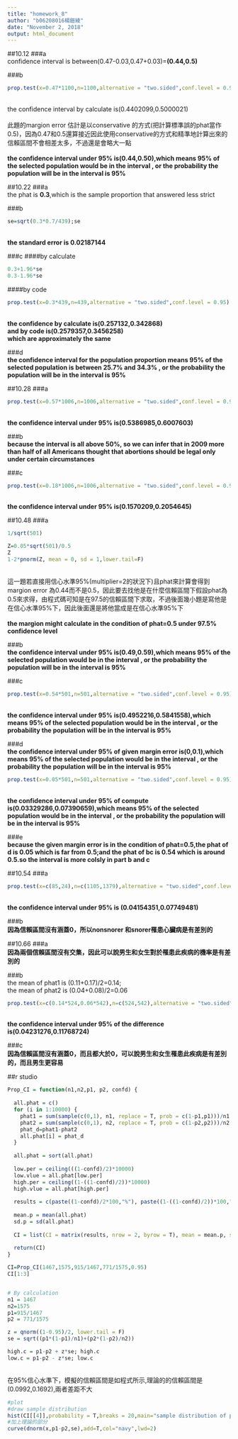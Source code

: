 ```yaml
---
title: "homework_8"
author: "b06208016楊鎧綾"
date: "November 2, 2018"
output: html_document
---
```


##10.12
###a
<br/>confidence interval is between(0.47-0.03,0.47+0.03)=**(0.44,0.5)**<br/>

###b
```r
prop.test(x=0.47*1100,n=1100,alternative = "two.sided",conf.level = 0.95)
```
<br/>the confidence interval by calculate is(0.4402099,0.5000021)<br/>
<br/>此題的margion error 估計是以conservative 的方式(把計算標準誤的phat當作0.5)，因為0.47和0.5還算接近因此使用conservative的方式和精準地計算出來的信賴區間不會相差太多，不過還是會略大一點<br/>
<br/>**the confidence interval under 95% is(0.44,0.50),which means 95% of the selected population would be in the interval , or the probability the population will be in the interval is 95%**<br/>

##10.22
###a
<br/>the phat is **0.3**,which is the sample proportion that answered less strict<br/>

###b
```r
se=sqrt(0.3*0.7/439);se
```
<br/>**the standard error is 0.02187144**<br/>


###c
####by calculate
```r
0.3+1.96*se
0.3-1.96*se
```

####by code
```r
prop.test(x=0.3*439,n=439,alternative = "two.sided",conf.level = 0.95)
```

<br/>**the confidence by calculate is(0.257132,0.342868)<br/>and by code is(0.2579357,0.3456258)<br/>which are approximately the same**<br/>

###d
<br/>**the confidence interval for the population proportion means 95% of the selected population is between 25.7% and 34.3% , or the probability the population will be in the interval is 95%**<br/>

##10.28
###a
```r
prop.test(x=0.57*1006,n=1006,alternative = "two.sided",conf.level = 0.95)
```
<br/>**the confidence interval under 95% is(0.5386985,0.6007603)**<br/>

###b
<br/>**because the interval is all above 50%, so we can infer that in 2009 more than half of all Americans thought that abortions should be legal only under certain circumstances**<br/>

###c
```r
prop.test(x=0.18*1006,n=1006,alternative = "two.sided",conf.level = 0.95)
```
<br/>**the confidence interval under 95% is(0.1570209,0.2054645)**<br/>

##10.48
###a
```r
1/sqrt(501)
```

```r
Z=0.05*sqrt(501)/0.5
Z
1-2*pnorm(Z, mean = 0, sd = 1,lower.tail=F)
```
<br/>這一題若直接用信心水準95%(multiplier=2的狀況下)且phat來計算會得到margion error 為0.44而不是0.5，因此要去找他是在什麼信賴區間下假設phat為0.5來求得，由程式碼可知是在97.5的信賴區間下求取，不過後面幾小題是寫他是在信心水準95%下，因此後面還是將他當成是在信心水準95%下<br/>
<br/>**the margion might calculate in the condition of phat=0.5 under 97.5% confidence level**<br/>

###b
<br/>**the confidence interval under 95% is(0.49,0.59),which means 95% of the selected population would be in the interval , or the probability the population will be in the interval is 95%**<br/>

###c
```r
prop.test(x=0.54*501,n=501,alternative = "two.sided",conf.level = 0.95)
```
<br/>**the confidence interval under 95% is(0.4952216,0.5841558),which means 95% of the selected population would be in the interval , or the probability the population will be in the interval is 95%**<br/>

###d
<br/>**the confidence interval under 95% of given margin error is(0,0.1),which means 95% of the selected population would be in the interval , or the probability the population will be in the interval is 95%**<br/>
```r
prop.test(x=0.05*501,n=501,alternative = "two.sided",conf.level = 0.95)
```
<br/>**the confidence interval under 95% of compute is(0.03329286,0.07390659),which means 95% of the selected population would be in the interval , or the probability the population will be in the interval is 95%**<br/>

###e
<br/>**because the given margin error is in the condition of phat=0.5,the phat of d is 0.05 which is far from 0.5;and the phat of bc is 0.54 which is around 0.5.so the interval is more colsly in part b and c**<br/>

##10.54
###a
```r
prop.test(x=c(85,24),n=c(1105,1379),alternative = "two.sided",conf.level = 0.95)
```
<br/>**the confidence interval under 95% is (0.04154351,0.07749481)**<br/>

###b
<br/>**因為信賴區間沒有涵蓋0，所以nonsnorer 和snorer罹患心臟病是有差別的**<br/>

##10.66
###a
<br/>**因為兩個信賴區間沒有交集，因此可以說男生和女生對於罹患此疾病的機率是有差別的**<br/>

###b
<br/>the mean of phat1 is (0.11+0.17)/2=0.14;<br/>the mean of phat2 is (0.04+0.08)/2=0.06<br/>
```r
prop.test(x=c(0.14*524,0.06*542),n=c(524,542),alternative = "two.sided",conf.level = 0.95)
```
<br/>**the confidence interval under 95% of the difference is(0.04231276,0.11768724)**<br/>

###c
<br/>**因為信賴區間沒有涵蓋0，而且都大於0，可以說男生和女生罹患此疾病是有差別的，而且男生更容易**<br/>

##r studio
```r
Prop_CI = function(n1,n2,p1, p2, confd) {
 
  all.phat = c()
  for (i in 1:10000) {
    phat1 = sum(sample(c(0,1), n1, replace = T, prob = c(1-p1,p1)))/n1
    phat2 = sum(sample(c(0,1), n2, replace = T, prob = c(1-p2,p2)))/n2
    phat_d=phat1-phat2
    all.phat[i] = phat_d
  }
  
  all.phat = sort(all.phat)
  
  low.per = ceiling(((1-confd)/2)*10000)
  low.vlue = all.phat[low.per]
  high.per = ceiling((1-((1-confd)/2))*10000)
  high.vlue = all.phat[high.per]
  
  results = c(paste((1-confd)/2*100,"%"), paste((1-((1-confd)/2))*100,"%"), low.vlue, high.vlue)
  
  mean.p = mean(all.phat)
  sd.p = sd(all.phat)
  
  CI = list(CI = matrix(results, nrow = 2, byrow = T), mean = mean.p, sd = sd.p, all.phat=all.phat)
  
  return(CI)
}

CI=Prop_CI(1467,1575,915/1467,771/1575,0.95)
CI[1:3]


# By calculation
n1 = 1467
n2=1575
p1=915/1467
p2 = 771/1575

z = qnorm((1-0.95)/2, lower.tail = F)
se = sqrt((p1*(1-p1)/n1)+(p2*(1-p2)/n2))

high.c = p1-p2 + z*se; high.c
low.c = p1-p2 - z*se; low.c
```
<br/>在95%信心水準下，模擬的信賴區間是如程式所示,理論的的信賴區間是(0.0992,0.1692),兩者差距不大<br/>
```R
#plot
#draw sample distribution
hist(CI[[4]],probability = T,breaks = 20,main="sample distribution of phat1-phat2 by sampling",xlab="phat1-phat2",col = "gold",border="white")
#加上理論的部分
curve(dnorm(x,p1-p2,se),add=T,col="navy",lwd=2)
```


